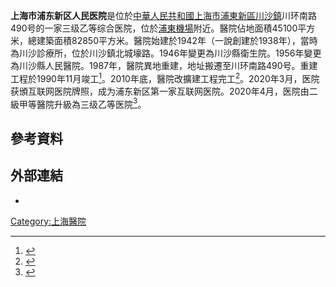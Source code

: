 '''上海市浦东新区人民医院'''是位於[[中華人民共和國|中華人民共和國]][[上海市|上海市]][[浦東新區|浦東新區]][[川沙鎮|川沙鎮]]川环南路490号的一家三级乙等综合医院，位於[[浦東機場|浦東機場]]附近。醫院佔地面積45100平方米，總建築面積82850平方米。醫院始建於1942年（一說創建於1938年），當時為川沙診療所，位於川沙鎮北城壕路。1946年變更為川沙縣衛生院。1956年變更為川沙縣人民醫院。1987年，醫院異地重建，地址搬遷至川环南路490号。重建工程於1990年11月竣工<ref>{{Cite book|title=浦东卫生百题|last=上海市浦东新区史志编纂委员会办公室|year=1999|pages=44}}</ref>。2010年底，醫院改擴建工程完工<ref>{{Cite book|title=上海麻醉医学发展史|last=于布为，李士通主编|publisher=世界图书上海出版公司|year=2011|isbn=978-7-5100-3501-2|location=上海|pages=249}}</ref>。2020年3月，医院获頒互联网医院牌照，成为浦东新区第一家互联网医院。2020年4月，医院由二級甲等醫院升級為三级乙等医院<ref>{{cite news |title=医院简介 |url=https://www.shpdph.com/web/html/pdPeopleHos/pdPeopleHos_yyzx_yyjs/Info/Detail_3091.htm |publisher=上海浦东新区人民医院 |accessdate=2020-11-09 |archive-date=2018-07-17 |archive-url=https://web.archive.org/web/20180717215156/http://www.shpdph.com/web/html/pdPeopleHos/pdPeopleHos_yyzx_yyjs/Info/Detail_3091.htm |dead-url=no }}</ref>。

== 參考資料 ==
{{Reflist}}

== 外部連結 ==
*{{official|https://www.shpdph.com/}}

[[Category:上海醫院|Category:上海醫院]]